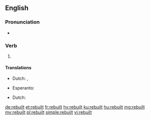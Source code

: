 ==English==

===Pronunciation===
* {{IPA|/ɹiˈbɪlt/|lang=en}}
*: {{rhymes|ɪlt|lang=en}}

===Verb===
{{head|en|verb form}}

# {{en-past of|rebuild}}

====Translations====
{{trans-top|Past tense of rebuild}}
* Dutch: {{t|nl|bouwde herop}}, {{t|nl|bouwden herop}}
{{trans-mid}}
* Esperanto: {{t|eo|rekonstruis}}
{{trans-bottom}}

{{trans-top|Past participle of rebuild}}
* Dutch: {{t|nl|heropgebouwd}}
{{trans-mid}}
{{trans-bottom}}

[[de:rebuilt]]
[[et:rebuilt]]
[[fr:rebuilt]]
[[hy:rebuilt]]
[[ku:rebuilt]]
[[hu:rebuilt]]
[[mg:rebuilt]]
[[my:rebuilt]]
[[pl:rebuilt]]
[[simple:rebuilt]]
[[vi:rebuilt]]